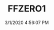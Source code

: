 ---
width: 1333
height: 2000
title: FFZERO1
description: The Faraday Future FFZERO1 concept car.
date: 3/1/2020 4:56:07 PM
cameraMake: Sony
cameraModel: ILCE-7M3
lens: ZEISS Batis 2/40 CF
settingsfStop: f/2.5
settingsISO: ISO 640
settingsShutter: 1/40
settingsFocalLength: 40 mm
---